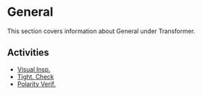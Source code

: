 # General

This section covers information about General under Transformer.

## Activities

- [Visual Insp.](/docs/transformer/general/visual-insp)
- [Tight. Check](/docs/transformer/general/tight-check)
- [Polarity Verif.](/docs/transformer/general/polarity-verif)

